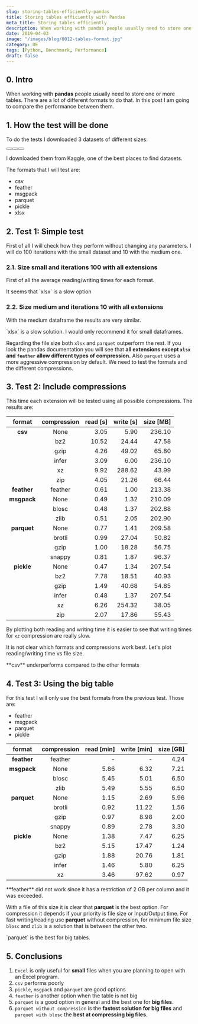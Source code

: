 ```yaml
---
slug: storing-tables-efficiently-pandas
title: Storing tables efficiently with Pandas
meta_title: Storing tables efficiently
description: When working with pandas people usually need to store one or more tables. There are a lot of different formats to do that. In this post I am going to compare the performance between them.
date: 2019-04-03
image: "/images/blog/0012-tables-format.jpg"
category: DE
tags: [Python, Benchmark, Performance]
draft: false
---
```


<script type="module" src="/js/posts/0012-plots-tables-format.js"></script>

## 0. Intro

When working with **pandas** people usually need to store one or more tables. There are a lot of different formats to do that. In this post I am going to compare the performance between them.

## 1. How the test will be done
To do the tests I downloaded 3 datasets of different sizes:

<div class="flex justify-center">
  <Button label="Small (56 KB)" link="https://www.kaggle.com/contactprad/bike-share-daily-data" style="solid" />
  <Button label="Medium (233 MB)" link="https://www.kaggle.com/safegraph/visit-patterns-by-census-block-group" style="solid" />
  <Button label="Large (6.62 GB)" link="https://www.kaggle.com/city-of-seattle/seattle-checkouts-by-title" style="solid" />
</div>

I downloaded them from Kaggle, one of the best places to find datasets.

The formats that I will test are:

* csv
* feather
* msgpack
* parquet
* pickle
* xlsx

## 2. Test 1: Simple test
First of all I will check how they perform without changing any parameters. I will do 100 iterations with the small dataset and 10 with the medium one.

### 2.1. Size small and iterations 100 with all extensions

First of all the average reading/writing times for each format.

<canvas id="chart_s0_i100_time" style="width:100%;height:300px;"></canvas>

<Notice type="info">
  It seems that `xlsx` is a slow option
</Notice>


### 2.2. Size medium and iterations 10 with all extensions

<canvas id="chart_s1_i10_time" style="width:100%;height:300px;"></canvas>

With the medium dataframe the results are very similar.

<Notice type="warning">
`xlsx` is a slow solution. I would only recommend it for small dataframes.
</Notice>

<canvas id="chart_s1_i10_size" style="width:100%;height:300px;"></canvas>

Regarding the file size both `xlsx` and `parquet` outperform the rest. If you look the pandas documentation you will see that **all extensions except `xlsx` and `feather` allow different types of compression.** Also `parquet` uses a more aggressive compression by default. We need to test the formats and the different compressions.

## 3. Test 2: Include compressions

This time each extension will be tested using all possible compressions. The results are:

| format      | compression | read [s] | write [s] | size [MB] |
|:-----------:|:-----------:|---------:|----------:|----------:|
| **csv**     | None        |     3.05 |      5.90 |    236.10 |
|             | bz2         |    10.52 |     24.44 |     47.58 |
|             | gzip        |     4.26 |     49.02 |     65.80 |
|             | infer       |     3.09 |      6.00 |    236.10 |
|             | xz          |     9.92 |    288.62 |     43.99 |
|             | zip         |     4.05 |     21.26 |     66.44 |
| **feather** | feather     |     0.61 |      1.00 |    213.38 |
| **msgpack** | None        |     0.49 |      1.32 |    210.09 |
|             | blosc       |     0.48 |      1.37 |    202.88 |
|             | zlib        |     0.51 |      2.05 |    202.90 |
| **parquet** | None        |     0.77 |      1.41 |    209.58 |
|             | brotli      |     0.99 |     27.04 |     50.82 |
|             | gzip        |     1.00 |     18.28 |     56.75 |
|             | snappy      |     0.81 |      1.87 |     96.37 |
| **pickle**  | None        |     0.47 |      1.34 |    207.54 |
|             | bz2         |     7.78 |     18.51 |     40.93 |
|             | gzip        |     1.49 |     40.68 |     54.85 |
|             | infer       |     0.48 |      1.37 |    207.54 |
|             | xz          |     6.26 |    254.32 |     38.05 |
|             | zip         |     2.07 |     17.86 |     55.43 |

By plotting both reading and writing time it is easier to see that writing times for `xz` compression are really slow.

<canvas id="chart_s1_i5_time" style="width:100%;height:300px;"></canvas>
<canvas id="chart_s1_i5_size" style="width:100%;height:300px;"></canvas>

It is not clear which formats and compressions work best. Let's plot reading/writing time vs file size.

<canvas id="chart_s1_i5_scatter_read" style="width:100%;height:300px;"></canvas>
<canvas id="chart_s1_i5_scatter_write" style="width:100%;height:300px;"></canvas>

<Notice type="warning">
  **csv** underperforms compared to the other formats
</Notice>

## 4. Test 3: Using the big table

For this test I will only use the best formats from the previous test. Those are:

* feather
* msgpack
* parquet
* pickle

| format      | compression | read [min] | write [min] | size [GB] |
|:-----------:|:-----------:|-----------:|------------:|----------:|
| **feather** | feather     | -          | -           |      4.24 |
| **msgpack** | None        |       5.86 |        6.32 |      7.21 |
|             | blosc       |       5.45 |        5.01 |      6.50 |
|             | zlib        |       5.49 |        5.55 |      6.50 |
| **parquet** | None        |       1.15 |        2.69 |      5.96 |
|             | brotli      |       0.92 |       11.22 |      1.56 |
|             | gzip        |       0.97 |        8.98 |      2.00 |
|             | snappy      |       0.89 |        2.78 |      3.30 |
| **pickle**  | None        |       1.38 |        7.47 |      6.25 |
|             | bz2         |       5.15 |       17.47 |      1.24 |
|             | gzip        |       1.88 |       20.76 |      1.81 |
|             | infer       |       1.46 |        5.80 |      6.25 |
|             | xz          |       3.46 |       97.62 |      0.97 |


<Notice type="error">
  **feather** did not work since it has a restriction of 2 GB per column and it was exceeded.
</Notice>

<canvas id="chart_s2_i1_scatter_read" style="width:100%;height:300px;"></canvas>
<canvas id="chart_s2_i1_scatter_write" style="width:100%;height:300px;"></canvas>

With a file of this size it is clear that **parquet** is the best option. For compression it depends if your priority is file size or Input/Output time. For fast writing/reading use **parquet** without compression, for minimum file size `blosc` and `zlib` is a solution that is between the other two.

<Notice type="success">
  `parquet` is the best for big tables.
</Notice>

## 5. Conclusions

1. `Excel` is only useful for **small** files when you are planning to open with an Excel program.
2. `csv` performs poorly
3. `pickle`, `msgpack` and `parquet` are good options
4. `feather` is another option when the table is not big
5. `parquet` is a good option in general and the best one for **big files**.
6. `parquet without compression` is the **fastest solution for big files** and `parquet with blosc` the **best at compressing big files**.

